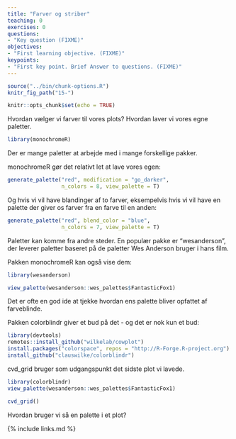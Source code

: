 ```yaml
---
title: "Farver og striber"
teaching: 0
exercises: 0
questions:
- "Key question (FIXME)"
objectives:
- "First learning objective. (FIXME)"
keypoints:
- "First key point. Brief Answer to questions. (FIXME)"
---
```


```r
source("../bin/chunk-options.R")
knitr_fig_path("15-")
```

```r
knitr::opts_chunk$set(echo = TRUE)
```

Hvordan vælger vi farver til vores plots? Hvordan laver vi vores 
egne paletter.

```r
library(monochromeR)
```
Der er mange paletter at arbejde med i mange forskellige pakker.

monochromeR gør det relativt let at lave vores egen:
```r
generate_palette("red", modification = "go_darker",
                 n_colors = 8, view_palette = T)
```

Og hvis vi vil have blandinger af to farver, eksempelvis hvis vi vil 
have en palette der giver os farver fra en farve til en anden:
```r
generate_palette("red", blend_color = "blue",
                 n_colors = 7, view_palette = T)
```

Paletter kan komme fra andre steder. En populær pakke er "wesanderson", der 
leverer paletter baseret på de paletter Wes Anderson bruger i hans film. 

Pakken monochromeR kan også vise dem:

```r
library(wesanderson)
```
```r
view_palette(wesanderson::wes_palettes$FantasticFox1)
```
Det er ofte en god ide at tjekke hvordan ens palette bliver opfattet af farveblinde.

Pakken colorblindr giver et bud på det - og det er nok kun et bud:

```r
library(devtools)
remotes::install_github("wilkelab/cowplot")
install.packages("colorspace", repos = "http://R-Forge.R-project.org")
install_github("clauswilke/colorblindr")
```
cvd_grid bruger som udgangspunkt det sidste plot vi lavede.
```r
library(colorblindr)
view_palette(wesanderson::wes_palettes$FantasticFox1)

cvd_grid()
```

Hvordan bruger vi så en palette i et plot?


{% include links.md %}

